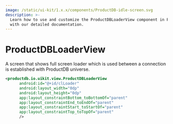 ```yaml
---
image: /static/ui-kit/1.x.x/components/ProductDB-idle-screen.svg
description: >-
  Learn how to use and customize the ProductDBLoaderView component in ProductDB's Android
  with our detailed documentation.
---
```


# ProductDBLoaderView

A screen that shows full screen loader which is used between a connection is established with ProductDB universe.

```xml
<productdb.io.uikit.view.ProductDBLoaderView
      android:id="@+id/clLoader"
      android:layout_width="0dp"
      android:layout_height="0dp"
      app:layout_constraintBottom_toBottomOf="parent"
      app:layout_constraintEnd_toEndOf="parent"
      app:layout_constraintStart_toStartOf="parent"
      app:layout_constraintTop_toTopOf="parent"
      />
```

<head>
  <title>Android ProductDBLoaderView</title>
</head>
